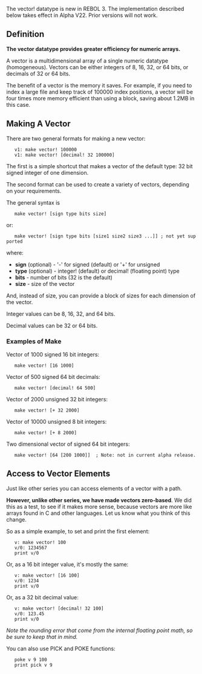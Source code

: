 {{underconstruction}}
The vector! datatype is new in REBOL 3. The implementation described below takes effect in Alpha V22. Prior versions will not work.

==Definition==

<b>The vector datatype provides greater efficiency for numeric arrays.</b>

A vector is a multidimensional array of a single numeric datatype (homogeneous). Vectors can be either integers of 8, 16, 32, or 64 bits, or decimals of 32 or 64 bits.

The benefit of a vector is the memory it saves. For example, if you need to index a large file and keep track of 100000 index positions, a vector will be four times more memory efficient than using a block, saving about 1.2MB in this case.

==Making A Vector==

There are two general formats for making a new vector:

    v1: make vector! 100000
    v1: make vector! [decimal! 32 100000]

The first is a simple shortcut that makes a vector of the default type: 32 bit signed integer of one dimension.

The second format can be used to create a variety of vectors, depending on your requirements.

The general syntax is

    make vector! [sign type bits size]

or:

    make vector! [sign type bits [size1 size2 size3 ...]] ; not yet supported

where:

*'''sign''' (optional) - '-' for signed (default) or '+' for unsigned
*'''type''' (optional) - integer! (default) or decimal! (floating point) type
*'''bits''' - number of bits (32 is the default)
*'''size''' - size of the vector

And, instead of size, you can provide a block of sizes for each dimension of the vector.

Integer values can be 8, 16, 32, and 64 bits.

Decimal values can be 32 or 64 bits.

===Examples of Make ===

Vector of 1000 signed 16 bit integers:

    make vector! [16 1000]

Vector of 500 signed 64 bit decimals:

    make vector! [decimal! 64 500]

Vector of 2000 unsigned 32 bit integers:

    make vector! [+ 32 2000]

Vector of 10000 unsigned 8 bit integers:

    make vector! [+ 8 2000]

Two dimensional vector of signed 64 bit integers:

    make vector! [64 [200 1000]]  ; Note: not in current alpha release.

==Access to Vector Elements==

Just like other series you can access elements of a vector with a path.

'''However, unlike other series, we have made vectors zero-based'''. We did this as a test, to see if it makes more sense, because vectors are more like arrays found in C and other languages. Let us know what you think of this change.

So as a simple example, to set and print the first element:

    v: make vector! 100
    v/0: 1234567
    print v/0

Or, as a 16 bit integer value, it's mostly the same:

    v: make vector! [16 100]
    v/0: 1234
    print v/0

Or, as a 32 bit decimal value:

    v: make vector! [decimal! 32 100]
    v/0: 123.45
    print v/0

''Note the rounding error that come from the internal floating point math, so be sure to keep that in mind.''

You can also use PICK and POKE functions:

    poke v 9 100
    print pick v 9